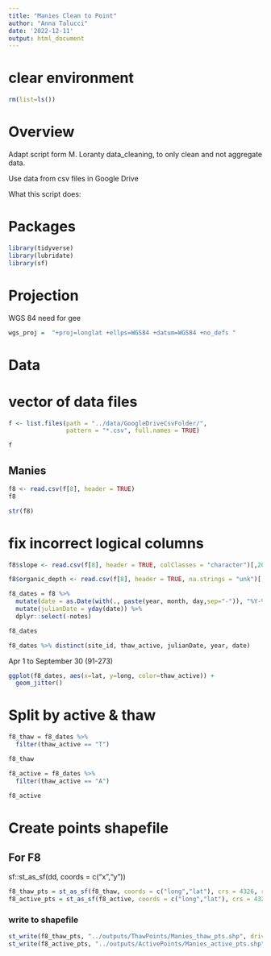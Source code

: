 ```yaml
---
title: "Manies Clean to Point"
author: "Anna Talucci"
date: '2022-12-11'
output: html_document
---
```



# clear environment
```r
rm(list=ls())
```

# Overview

Adapt script form M. Loranty data_cleaning, to only clean and not aggregate data. 

Use data from csv files in Google Drive

What this script does:


# Packages

```r
library(tidyverse)
library(lubridate)
library(sf)
```
# Projection

WGS 84 need for gee
```r
wgs_proj =  "+proj=longlat +ellps=WGS84 +datum=WGS84 +no_defs "
```

# Data

# vector of data files
```r
f <- list.files(path = "../data/GoogleDriveCsvFolder/",
                pattern = "*.csv", full.names = TRUE)
```

```r
f
```



## Manies
```r
f8 <- read.csv(f[8], header = TRUE)
f8
```
```r
str(f8)
```
# fix incorrect logical columns
```r
f8$slope <- read.csv(f[8], header = TRUE, colClasses = "character")[,20]

f8$organic_depth <- read.csv(f[8], header = TRUE, na.strings = "unk")[,15]
```

```r
f8_dates = f8 %>%
  mutate(date = as.Date(with(., paste(year, month, day,sep="-")), "%Y-%m-%d")) %>%
  mutate(julianDate = yday(date)) %>%
  dplyr::select(-notes)

f8_dates
```






```r
f8_dates %>% distinct(site_id, thaw_active, julianDate, year, date)
```
Apr 1  to September 30 (91-273)
```r
ggplot(f8_dates, aes(x=lat, y=long, color=thaw_active)) +
  geom_jitter()
```

# Split by active & thaw
```r
f8_thaw = f8_dates %>% 
  filter(thaw_active == "T") 

f8_thaw

f8_active = f8_dates %>% 
  filter(thaw_active == "A") 

f8_active
```

# Create points shapefile

## For F8
sf::st_as_sf(dd, coords = c("x","y"))
```r
f8_thaw_pts = st_as_sf(f8_thaw, coords = c("long","lat"), crs = 4326, remove = FALSE)
f8_active_pts = st_as_sf(f8_active, coords = c("long","lat"), crs = 4326, remove = FALSE)
```


### write to shapefile
```r
st_write(f8_thaw_pts, "../outputs/ThawPoints/Manies_thaw_pts.shp", driver="ESRI Shapefile")
st_write(f8_active_pts, "../outputs/ActivePoints/Manies_active_pts.shp", driver="ESRI Shapefile")
```